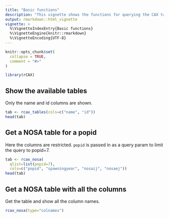 ```yaml
---
title: "Basic functions"
description: "This vignette shows the functions for querying the CAX tables."
output: rmarkdown::html_vignette
vignette: >
  %\VignetteIndexEntry{Basic functions}
  %\VignetteEngine{knitr::rmarkdown}
  %\VignetteEncoding{UTF-8}
---
```


```r
knitr::opts_chunk$set(
  collapse = TRUE,
  comment = "#>"
)
```

```r
library(rCAX)
```

## Show the available tables

Only the name and id columns are shown.
```r
tab <- rcax_tables(cols=c("name", "id"))
head(tab)
```

## Get a NOSA table for a popid

Here the columns are restricted. `popid` is passed in as a query param to limit the query to popid=7.
```r
tab <- rcax_nosa(
  qlist=list(popid=7), 
  cols=c("popid", "spawningyear", "nosaij", "nosaej"))
head(tab)
```

## Get a NOSA table with all the columns

Get the table and show all the column names.
```r
rcax_nosa(type="colnames")
```
